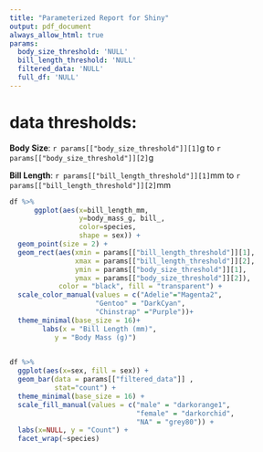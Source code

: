 ```yaml
---
title: "Parameterized Report for Shiny"
output: pdf_document
always_allow_html: true
params:
  body_size_threshold: 'NULL'
  bill_length_threshold: 'NULL'
  filtered_data: 'NULL'
  full_df: 'NULL'
---
```




# data thresholds:

**Body Size**: `r params[["body_size_threshold"]][1]`g to `r params[["body_size_threshold"]][2]`g

**Bill Length**: `r params[["bill_length_threshold"]][1]`mm to `r params[["bill_length_threshold"]][2]`mm




```r

df %>%
      ggplot(aes(x=bill_length_mm, 
                 y=body_mass_g, bill_, 
                 color=species,
                 shape = sex)) +
  geom_point(size = 2) +
  geom_rect(aes(xmin = params[["bill_length_threshold"]][1],
                xmax = params[["bill_length_threshold"]][2],
                ymin = params[["body_size_threshold"]][1],
                ymax = params[["body_size_threshold"]][2]),
            color = "black", fill = "transparent") +
  scale_color_manual(values = c("Adelie"="Magenta2",
                     "Gentoo" = "DarkCyan",
                     "Chinstrap" ="Purple"))+
  theme_minimal(base_size = 16)+
        labs(x = "Bill Length (mm)",
           y = "Body Mass (g)") 
            

```


```r

df %>%
  ggplot(aes(x=sex, fill = sex)) +
  geom_bar(data = params[["filtered_data"]] ,
           stat="count") +
  theme_minimal(base_size = 16) +
  scale_fill_manual(values = c("male" = "darkorange1",
                               "female" = "darkorchid",
                               "NA" = "grey80")) +
  labs(x=NULL, y = "Count") +
  facet_wrap(~species)


```


